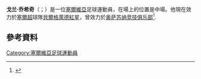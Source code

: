 {{Infobox football biography
| name           = 戈蘭·喬希奇
| image          = Goran Čaušić 2017.jpg
| image_size     = 
| caption        = 
| fullname       = Goran Čaušić
| birth_date     = {{Birth date and age|1992|05|05|df=y}}
| birth_place    = [[塞爾維亞|塞爾維亞]][[貝爾格萊德|貝爾格萊德]]
| height         = 1.80 m
| position       = [[中場|中場]]
| currentclub    = [[贝尔格莱德红星足球俱乐部|貝爾格萊德紅星]]
| clubnumber     = 20
| youthyears1 = | youthclubs1 = [[贝尔格莱德红星足球俱乐部|貝爾格萊德紅星]]
| years1 = 2009–2011 | clubs1 = [[贝尔格莱德红星足球俱乐部|貝爾格萊德紅星]]            | caps1 =  0 | goals1 = 0
| years2 = 2009–2011 | clubs2 = → Sopot (loan)      | caps2 = 48 | goals2 = 6
| years3 = 2012      | clubs3 = [[拉德足球俱樂部|雷德]]                   | caps3 = 28 | goals3 = 4
| years4 = 2013–2016 | clubs4 = [[艾斯基沙希體育會|艾斯基沙希]]                | caps4 = 63 | goals4 = 3
| years5 = 2014      | clubs5 = → {{le|馬尼薩體育隊|Manisaspor}} (loan)          | caps5 = 17 | goals5 = 3
| years6 = 2016–2017 | clubs6 = [[奥萨苏纳竞技俱乐部|奧沙辛拿]]           | caps6 = 26 | goals6 = 1
| years7 = 2017–2018 | clubs7 = [[圖拉兵工廠足球會|圖拉兵工廠]] | caps7 = 31 | goals7 = 3
| years8 = 2018–     | clubs8 = [[贝尔格莱德红星足球俱乐部|貝爾格萊德紅星]]            | caps8 =  19 | goals8 = 1
| nationalyears1 = 2010–2011 | nationalteam1  = 塞爾維亞U19 | nationalcaps1  = 10 | nationalgoals1 = 1
| nationalyears2 = 2012–2015 | nationalteam2  = [[塞爾維亞21歲以下國家足球隊|塞爾維亞U21]]                                                | nationalcaps2  = 16 | nationalgoals2 = 1
| club-update    = {{date|2019-5-1}}
| ntupdate       = 23 June 2015
}}

'''戈兰·乔希奇'''（{{lang-sr|Горан Чаушић}}；{{bd|1992年|5月5日}}）是一位[[塞爾維亞|塞爾維亞]]足球運動員，在場上的位置是中場。他現在效力於[[塞爾維亞足球超級聯賽|塞爾超]]球隊[[贝尔格莱德红星足球俱乐部|貝爾格萊德紅星]]，曾效力於[[奥萨苏纳竞技俱乐部|奥萨苏纳竞技俱乐部]]<ref>{{cite web|publisher=eskisehirspor.org|title=Čaušić ve Mrkela Eskişehirspor'da|url=http://www.eskisehirspor.org/haberler.asp?id=1163|access-date=2015-05-31|archive-url=https://web.archive.org/web/20131101223158/http://www.eskisehirspor.org/haberler.asp?id=1163|archive-date=2013-11-01|dead-url=yes}}</ref>.

==參考資料==
{{Reflist}}

{{DEFAULTSORT: Čaušić, Goran}}
[[Category:塞爾維亞足球運動員|Category:塞爾維亞足球運動員]]